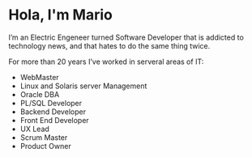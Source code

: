 # Hola, I'm Mario

<div className="row">
<div className="col">
I’m an Electric Engeneer turned Software Developer that is addicted to technology news, and that hates to do the same thing twice.

For more than 20 years I’ve worked in serveral areas of IT:

- WebMaster
- Linux and Solaris server Management
- Oracle DBA
- PL/SQL Developer
- Backend Developer
- Front End Developer
- UX Lead
- Scrum Master
- Product Owner

</div>
<div className="col">
</div>

</div>
